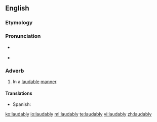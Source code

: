 ==English==

===Etymology===
{{suffix|laudable|ly}}

===Pronunciation===
* {{a|UK}} {{IPA|/ˈlɔː.dɪb.li/}}
* {{rhymes|ɔːdɪbli}}

===Adverb===
{{en-adv}}

# In a [[laudable]] [[manner]].

====Translations====
{{trans-top|in a laudable manner}}
{{trans-mid}}
* Spanish: {{t|es|loablemente}}
{{trans-bottom}}

[[ko:laudably]]
[[io:laudably]]
[[ml:laudably]]
[[te:laudably]]
[[vi:laudably]]
[[zh:laudably]]